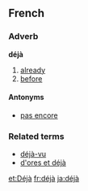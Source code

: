 ==French==
===Adverb===
'''déjà'''

# [[already]]
# [[before]]

====Antonyms====
*[[pas encore]]

===Related terms===
*[[déjà-vu]]
*[[d'ores et déjà]]

[[et:Déjà]]
[[fr:déjà]]
[[ja:déjà]]